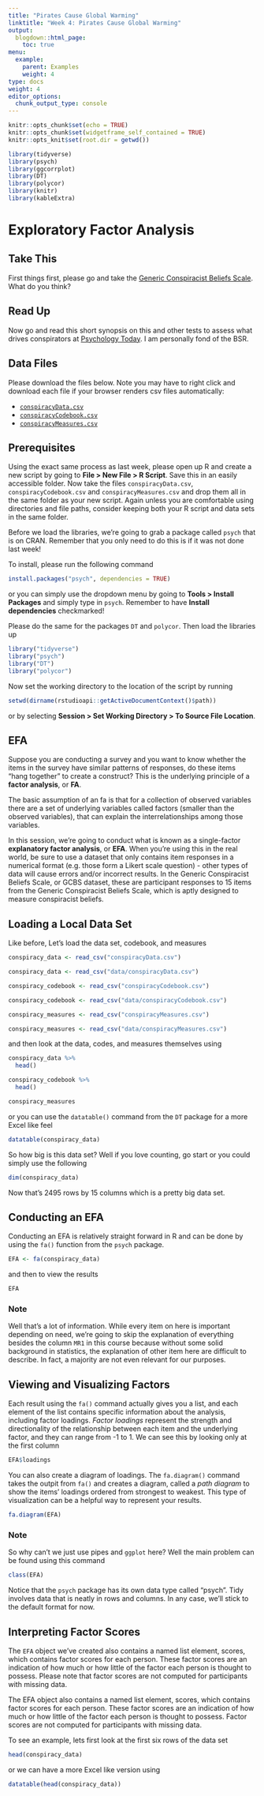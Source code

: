 ```yaml
---
title: "Pirates Cause Global Warming"
linktitle: "Week 4: Pirates Cause Global Warming"
output:
  blogdown::html_page:
    toc: true
menu:
  example:
    parent: Examples
    weight: 4
type: docs
weight: 4
editor_options: 
  chunk_output_type: console
---
```


```r
knitr::opts_chunk$set(echo = TRUE)
knitr::opts_chunk$set(widgetframe_self_contained = TRUE) 
knitr::opts_knit$set(root.dir = getwd())

library(tidyverse)
library(psych)
library(ggcorrplot)
library(DT)
library(polycor)
library(knitr)
library(kableExtra)
```

<script src="//yihui.org/js/math-code.js"></script>
<!-- Just one possible MathJax CDN below. You may use others. -->
<script async
  src="//mathjax.rstudio.com/latest/MathJax.js?config=TeX-MML-AM_CHTML">
</script>

# Exploratory Factor Analysis

## Take This

First things first, please go and take the [Generic Conspiracist Beliefs Scale](https://openpsychometrics.org/tests/GCBS/){target="_blank"}. What do you think?

## Read Up

Now go and read this short synopsis on this and other tests to assess what drives conspirators at [Psychology Today](https://www.psychologytoday.com/us/blog/experimentations/201810/what-makes-conspiracy-theorists-tick){target="_blank"}. I am personally fond of the BSR.

## Data Files

Please download the files below. Note you may have to right click and download each file if your browser renders csv files automatically:

- [`conspiracyData.csv`](/data/conspiracyData.csv)
- [`conspiracyCodebook.csv`](/data/conspiracyCodebook.csv)
- [`conspiracyMeasures.csv`](/data/conspiracyMeasures.csv)

## Prerequisites {-}

Using the exact same process as last week, please open up R and create a new script by going to **File > New File > R Script**. Save this in an easily accessible folder. Now take the files `conspiracyData.csv`, `conspiracyCodebook.csv` and `conspiracyMeasures.csv` and drop them all in the same folder as your new script. Again unless you are comfortable using directories and file paths, consider keeping both your R script and data sets in the same folder.

Before we load the libraries, we're going to grab a package called `psych` that is on CRAN. Remember that you only need to do this is if it was not done last week! 

To install, please run the following command

```r
install.packages("psych", dependencies = TRUE)
```

or you can simply use the dropdown menu by going to **Tools > Install Packages** and simply type in `psych`. Remember to have **Install dependencies** checkmarked! 

Please do the same for the packages `DT` and `polycor`. Then load the libraries up

```r
library("tidyverse")
library("psych")
library("DT")
library("polycor")
```

Now set the working directory to the location of the script by running

```r
setwd(dirname(rstudioapi::getActiveDocumentContext()$path))
```

or by selecting **Session > Set Working Directory > To Source File Location**.

## EFA

Suppose you are conducting a survey and you want to know whether the items in the survey have similar patterns of responses, do these items “hang together” to create a construct? This is the underlying principle of a **factor analysis**, or **FA**. 

The basic assumption of an fa is that for a collection of observed variables there are a set of underlying variables called factors (smaller than the observed variables), that can explain the interrelationships among those variables.

In this session, we're going to conduct what is known as a single-factor **explanatory factor analysis**, or **EFA**. When you’re using this in the real world, be sure to use a dataset that only contains item responses in a numerical format (e.g. those form a Likert scale question) - other types of data will cause errors and/or incorrect results. In the Generic Conspiracist Beliefs Scale, or GCBS dataset, these are participant responses to 15 items from the Generic Conspiracist Beliefs Scale, which is aptly designed to measure conspiracist beliefs.

## Loading a Local Data Set

Like before, Let's load the data set, codebook, and measures 

```r
conspiracy_data <- read_csv("conspiracyData.csv")
```

```r
conspiracy_data <- read_csv("data/conspiracyData.csv")
```

```r
conspiracy_codebook <- read_csv("conspiracyCodebook.csv")
```

```r
conspiracy_codebook <- read_csv("data/conspiracyCodebook.csv")
```

```r
conspiracy_measures <- read_csv("conspiracyMeasures.csv")
```

```r
conspiracy_measures <- read_csv("data/conspiracyMeasures.csv")
```


and then look at the data, codes, and measures themselves using

```{r]}
conspiracy_data %>%
  head()
```

```r
conspiracy_codebook %>%
  head()
```

```r
conspiracy_measures
```

or you can use the `datatable()` command from the `DT` package for a more Excel like feel

```r
datatable(conspiracy_data)
```

So how big is this data set? Well if you love counting, go start or you could simply use the following

```r
dim(conspiracy_data)
```

Now that's 2495 rows by 15 columns which is a pretty big data set.

## Conducting an EFA

Conducting an EFA is relatively straight forward in R and can be done by using the `fa()` function from the `psych` package. 

```r
EFA <- fa(conspiracy_data)
```

and then to view the results 

```r
EFA
```

### Note
Well that's a lot of information. While every item on here is important depending on need, we're going to skip the explanation of everything besides the column `MR1` in this course because without some solid background in statistics, the explanation of other item here are difficult to describe. In fact, a majority are not even relevant for our purposes.

## Viewing and Visualizing Factors

Each result using the `fa()` command actually gives you a list, and each element of the list contains specific information about the analysis, including factor loadings. *Factor loadings* represent the strength and directionality of the relationship between each item and the underlying factor, and they can range from -1 to 1. We can see this by looking only at the first column

```r
EFA$loadings
```

You can also create a diagram of loadings. The `fa.diagram()` command takes the outpit from `fa()` and creates a diagram, called a *path diagram* to show the items’ loadings ordered from strongest to weakest. This type of visualization can be a helpful way to represent your results.

```r
fa.diagram(EFA)
```

### Note
So why can't we just use pipes and `ggplot` here? Well the main problem can be found using this command

```r
class(EFA)
```

Notice that the `psych` package has its own data type called  "psych". Tidy involves data that is neatly in rows and columns. In any case, we'll stick to the default format for now.

## Interpreting Factor Scores

The `EFA` object we've created also contains a named list element, scores, which contains factor scores for each person. These factor scores are an indication of how much or how little of the factor each person is thought to possess. Please note that factor scores are not computed for participants with missing data.

The EFA object also contains a named list element, scores, which contains factor scores for each person. These factor scores are an indication of how much or how little of the factor each person is thought to possess. Factor scores are not computed for participants with missing data.

To see an example, lets first look at the first six rows of the data set

```r
head(conspiracy_data)
```

or we can have a more Excel like version using 

```r
datatable(head(conspiracy_data))
```


